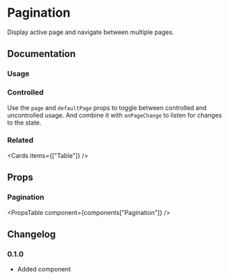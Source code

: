 
# Pagination

Display active page and navigate between multiple pages.

## Documentation

### Usage

<Demo component="pagination/usage" />

### Controlled

Use the `page` and `defaultPage` props to toggle between controlled and uncontrolled usage. And combine it with `onPageChange` to listen for changes to the state.

<Demo component="pagination/controlled-usage" />

### Related

<Cards items={["Table"]} />

## Props

### Pagination

<PropsTable component={components["Pagination"]} />

## Changelog

### 0.1.0

- Added component
